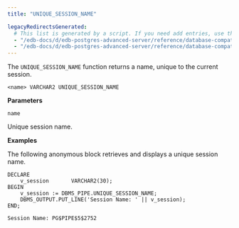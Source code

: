 ```yaml
---
title: "UNIQUE_SESSION_NAME"

legacyRedirectsGenerated:
  # This list is generated by a script. If you need add entries, use the `legacyRedirects` key.
  - "/edb-docs/d/edb-postgres-advanced-server/reference/database-compatibility-for-oracle-developers-built-in-package-guide/13/unique_session_name.html"
  - "/edb-docs/d/edb-postgres-advanced-server/reference/database-compatibility-for-oracle-developers-built-in-package-guide/latest/unique_session_name.html"
---
```


The `UNIQUE_SESSION_NAME` function returns a name, unique to the current session.

```text
<name> VARCHAR2 UNIQUE_SESSION_NAME
```

**Parameters**

`name`

 Unique session name.

**Examples**

The following anonymous block retrieves and displays a unique session name.

```text
DECLARE
    v_session       VARCHAR2(30);
BEGIN
    v_session := DBMS_PIPE.UNIQUE_SESSION_NAME;
    DBMS_OUTPUT.PUT_LINE('Session Name: ' || v_session);
END;

Session Name: PG$PIPE$5$2752
```
